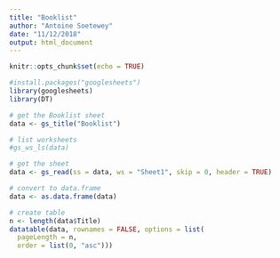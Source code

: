 ```yaml
---
title: "Booklist"
author: "Antoine Soetewey"
date: "11/12/2018"
output: html_document
---
```


```r
knitr::opts_chunk$set(echo = TRUE)
```

```r
#install.packages("googlesheets")
library(googlesheets)
library(DT)
```

```r
# get the Booklist sheet
data <- gs_title("Booklist")

# list worksheets
#gs_ws_ls(data)

# get the sheet
data <- gs_read(ss = data, ws = "Sheet1", skip = 0, header = TRUE)

# convert to data.frame
data <- as.data.frame(data)

# create table
n <- length(data$Title)
datatable(data, rownames = FALSE, options = list(
  pageLength = n,
  order = list(0, "asc")))
```



